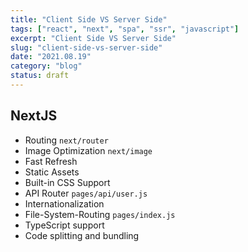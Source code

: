 ```yaml
---
title: "Client Side VS Server Side"
tags: ["react", "next", "spa", "ssr", "javascript"]
excerpt: "Client Side VS Server Side"
slug: "client-side-vs-server-side"
date: "2021.08.19"
category: "blog"
status: draft
---
```


## NextJS

- Routing `next/router`
- Image Optimization `next/image`
- Fast Refresh
- Static Assets
- Built-in CSS Support
- API Router `pages/api/user.js`
- Internationalization
- File-System-Routing `pages/index.js`
- TypeScript support
- Code splitting and bundling
